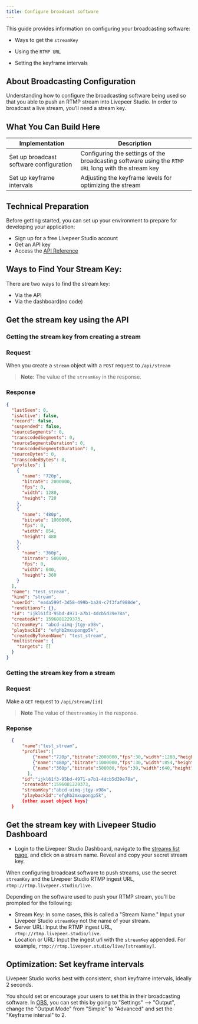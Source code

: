 ```yaml
---
title: Configure broadcast software
---
```


This guide provides information on configuring your broadcasting software:

- Ways to get the `streamKey`
- Using the `RTMP URL`

- Setting the keyframe intervals

## About Broadcasting Configuration

Understanding how to configure the broadcasting software being used so that you
able to push an RTMP stream into Livepeer Studio. In order to broadcast a live
stream, you’ll need a stream key.

## What You Can Build Here

| Implementation                          | Description                                                                                         |
| --------------------------------------- | --------------------------------------------------------------------------------------------------- |
| Set up broadcast software configuration | Configuring the settings of the broadcasting software using the `RTMP URL` long with the stream key |
| Set up keyframe intervals               | Adjusting the keyframe levels for optimizing the stream                                             |

## Technical Preparation

Before getting started, you can set up your environment to prepare for
developing your application:

- Sign up for a free Livepeer Studio account
- Get an API key
- Access the [API Reference](/category/api)

## Ways to Find Your Stream Key:

There are two ways to find the stream key:

- Via the API
- Via the dashboard(no code)

## Get the stream key using the API

### Getting the stream key from creating a stream

### Request

When you create a `stream` object with a `POST` request to `/api/stream`

> **Note:** The value of the `streamKey` in the response.

### Response

```json
{
  "lastSeen": 0,
  "isActive": false,
  "record": false,
  "suspended": false,
  "sourceSegments": 0,
  "transcodedSegments": 0,
  "sourceSegmentsDuration": 0,
  "transcodedSegmentsDuration": 0,
  "sourceBytes": 0,
  "transcodedBytes": 0,
  "profiles": [
    {
      "name": "720p",
      "bitrate": 2000000,
      "fps": 0,
      "width": 1280,
      "height": 720
    },
    {
      "name": "480p",
      "bitrate": 1000000,
      "fps": 0,
      "width": 854,
      "height": 480
    },
    {
      "name": "360p",
      "bitrate": 500000,
      "fps": 0,
      "width": 640,
      "height": 360
    }
  ],
  "name": "test_stream",
  "kind": "stream",
  "userId": "eada599f-3d58-499b-ba24-c7f3faf988de",
  "renditions": {},
  "id": "ijkl61f3-95bd-4971-a7b1-4dcb5d39e78a",
  "createdAt": 1596081229373,
  "streamKey": "abcd-uimq-jtgy-x98v",
  "playbackId": "efghb2mxupongp5k",
  "createdByTokenName": "test_stream",
  "multistream": {
    "targets": []
  }
}
```

### Getting the stream key from a stream

### Request

Make a `GET` request to `/api/stream/[id]`

> **Note** The value of the`streamKey` in the response.

### Reponse

```json
  {
      "name":"test_stream",
      "profiles":[
          {"name":"720p","bitrate":2000000,"fps":30,"width":1280,"height":720},
          {"name":"480p","bitrate":1000000,"fps":30,"width":854,"height":480},
          {"name":"360p","bitrate":500000,"fps":30,"width":640,"height":360},
        ],
      "id":"ijkl61f3-95bd-4971-a7b1-4dcb5d39e78a",
      "createdAt":1596081229373,
      "streamKey":"abcd-uimq-jtgy-x98v",
      "playbackId":"efghb2mxupongp5k",
      {other asset object keys}
  }
```

## Get the stream key with Livepeer Studio Dashboard

- Login to the Livepeer Studio Dashboard, navigate to the
  [streams list page](https://livepeer.studio/dashboard/streams), and click on a
  stream name. Reveal and copy your secret stream key.

When configuring broadcast software to push streams, use the secret `streamKey`
and the Livepeer Studio RTMP ingest URL, `rtmp://rtmp.livepeer.studio/live`.

Depending on the software used to push your RTMP stream, you’ll be prompted for
the following:

- Stream Key: In some cases, this is called a "Stream Name." Input your Livepeer
  Studio `streamKey` not the name of your stream.
- Server URL: Input the RTMP ingest URL, `rtmp://rtmp.livepeer.studio/live`.
- Location or URL: Input the ingest url with the `streamKey` appended. For
  example, `rtmp://rtmp.livepeer.studio/live/[streamKey]`.

## Optimization: Set keyframe intervals

Livepeer Studio works best with consistent, short keyframe intervals, ideally 2
seconds.

You should set or encourage your users to set this in their broadcasting
software. In [OBS](https://obsproject.com/), you can set this by going to
"Settings" --> "Output", change the "Output Mode" from "Simple" to "Advanced"
and set the "Keyframe interval" to 2.
